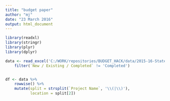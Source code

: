 ```yaml
---
title: "budget paper"
author: "mj"
date: "23 March 2016"
output: html_document
---
```




```r

library(readxl)
library(stringr)
library(plyr)
library(dplyr)

data <- read_excel('C:/WORK/repositories/BUDGET_HACK/data/2015-16-State-Capital-Program.xlsx', skip=3, sheet='BP4') %>%
    filter(`New / Existing / Completed` != 'Completed')


df <- data %>%
    rowwise() %>%
    mutate(split = strsplit(`Project Name`, '\\(|\\)'),
           location = split[2])



```